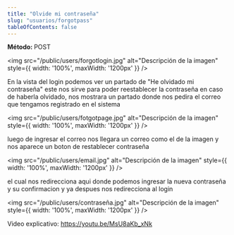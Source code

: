 ```yaml
---
title: "Olvide mi contraseña"
slug: "usuarios/forgotpass"
tableOfContents: false
---
```



<p>
  <strong>Método: </strong>
  <span class="sl-badge caution small astro-avdet4wd">POST</span>
</p>

<Tabs>
  <TabItem label="Endpoint">
    <ApiEndpoint url={`/forgotPass`}/>
  </TabItem>
</Tabs>



<img src="/public/users/forgotlogin.jpg" alt="Descripción de la imagen" style={{ width: '100%', maxWidth: '1200px' }} />


En la vista del login podemos ver un partado de "He olvidado mi contraseña" este nos sirve para poder reestablecer la contraseña en caso de haberla 
olvidado, nos mostrara un partado donde nos pedira el correo que tengamos registrado en el sistema

<img src="/public/users/fotgotpage.jpg" alt="Descripción de la imagen" style={{ width: '100%', maxWidth: '1200px' }} />

luego de ingresar el correo nos llegara un correo como el de la imagen y nos aparece un boton de restablecer contraseña

<img src="/public/users/email.jpg" alt="Descripción de la imagen" style={{ width: '100%', maxWidth: '1200px' }} />

el cual nos redirecciona aqui donde podemos ingresar la nueva contraseña y su confirmacion y ya despues nos redirecciona al login

<img src="/public/users/contraseña.jpg" alt="Descripción de la imagen" style={{ width: '100%', maxWidth: '1200px' }} />


Video explicativo: https://youtu.be/MsU8aKb_xNk

